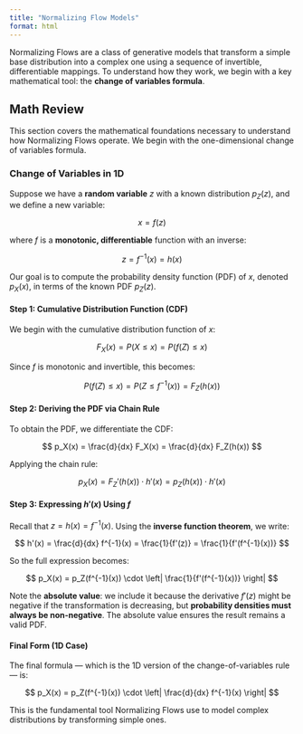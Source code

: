 ```yaml
---
title: "Normalizing Flow Models"
format: html
---
```


Normalizing Flows are a class of generative models that transform a simple base distribution into a complex one using a sequence of invertible, differentiable mappings. To understand how they work, we begin with a key mathematical tool: the **change of variables formula**.

## Math Review

This section covers the mathematical foundations necessary to understand how Normalizing Flows operate. We begin with the one-dimensional change of variables formula.

### Change of Variables in 1D

Suppose we have a **random variable** $z$ with a known distribution $p_Z(z)$, and we define a new variable:

$$
x = f(z)
$$

where $f$ is a **monotonic, differentiable** function with an inverse:

$$
z = f^{-1}(x) = h(x)
$$

Our goal is to compute the probability density function (PDF) of $x$, denoted $p_X(x)$, in terms of the known PDF $p_Z(z)$.

#### Step 1: Cumulative Distribution Function (CDF)

We begin with the cumulative distribution function of $x$:

$$
F_X(x) = P(X \leq x) = P(f(Z) \leq x)
$$

Since $f$ is monotonic and invertible, this becomes:

$$
P(f(Z) \leq x) = P(Z \leq f^{-1}(x)) = F_Z(h(x))
$$

#### Step 2: Deriving the PDF via Chain Rule

To obtain the PDF, we differentiate the CDF:

$$
p_X(x) = \frac{d}{dx} F_X(x) = \frac{d}{dx} F_Z(h(x))
$$

Applying the chain rule:

$$
p_X(x) = F_Z'(h(x)) \cdot h'(x) = p_Z(h(x)) \cdot h'(x)
$$

#### Step 3: Expressing $h'(x)$ Using $f$

Recall that $z = h(x) = f^{-1}(x)$. Using the **inverse function theorem**, we write:

$$
h'(x) = \frac{d}{dx} f^{-1}(x) = \frac{1}{f'(z)} = \frac{1}{f'(f^{-1}(x))}
$$

So the full expression becomes:

$$
p_X(x) = p_Z(f^{-1}(x)) \cdot \left| \frac{1}{f'(f^{-1}(x))} \right|
$$

Note the **absolute value**: we include it because the derivative $f'(z)$ might be negative if the transformation is decreasing, but **probability densities must always be non-negative**. The absolute value ensures the result remains a valid PDF.

#### Final Form (1D Case)

The final formula — which is the 1D version of the change-of-variables rule — is:

$$
p_X(x) = p_Z(f^{-1}(x)) \cdot \left| \frac{d}{dx} f^{-1}(x) \right|
$$

This is the fundamental tool Normalizing Flows use to model complex distributions by transforming simple ones.
